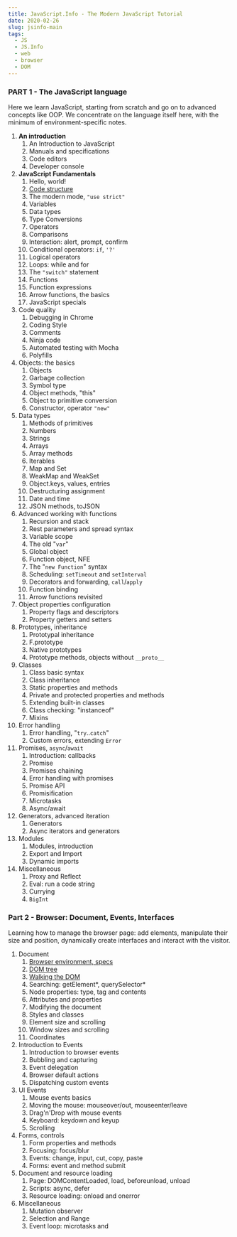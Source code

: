 ```yaml
---
title: JavaScript.Info - The Modern JavaScript Tutorial
date: 2020-02-26
slug: jsinfo-main
tags:
  - JS
  - JS.Info
  - web
  - browser
  - DOM
--- 
```

### PART 1 - The JavaScript language
Here we learn JavaScript, starting from scratch and go on to advanced concepts like OOP.
We concentrate on the language itself here, with the minimum of environment-specific notes.

1. **An introduction**
    1. An Introduction to JavaScript
    1. Manuals and specifications
    1. Code editors
    1. Developer console  
1. **JavaScript Fundamentals**  
    1. Hello, world!
    1. [Code structure](/jsinfo-js-code-structure)
    1. The modern mode, `"use strict"`
    1. Variables
    1. Data types
    1. Type Conversions
    1. Operators
    1. Comparisons
    1. Interaction: alert, prompt, confirm
    1. Conditional operators: `if`, `'?'`
    1. Logical operators
    1. Loops: while and for
    1. The `"switch"` statement
    1. Functions
    1. Function expressions
    1. Arrow functions, the basics
    1. JavaScript specials
1. Code quality
    1. Debugging in Chrome
    1. Coding Style
    1. Comments
    1. Ninja code
    1. Automated testing with Mocha
    1. Polyfills
1. Objects: the basics
    1. Objects
    1. Garbage collection
    1. Symbol type
    1. Object methods, "this"
    1. Object to primitive conversion
    1. Constructor, operator `"new"`
1. Data types
    1. Methods of primitives
    1. Numbers
    1. Strings
    1. Arrays
    1. Array methods
    1. Iterables
    1. Map and Set
    1. WeakMap and WeakSet
    1. Object.keys, values, entries
    1. Destructuring assignment
    1. Date and time
    1. JSON methods, toJSON
1. Advanced working with functions
    1. Recursion and stack
    1. Rest parameters and spread syntax
    1. Variable scope
    1. The old "`var`"
    1. Global object
    1. Function object, NFE
    1. The "`new Function`" syntax
    1. Scheduling: `setTimeout` and `setInterval`
    1. Decorators and forwarding, `call`/`apply`
    1. Function binding
    1. Arrow functions revisited
1. Object properties configuration
    1. Property flags and descriptors
    1. Property getters and setters
1. Prototypes, inheritance
    1. Prototypal inheritance
    1. F.prototype
    1. Native prototypes
    1. Prototype methods, objects without `__proto__`
1. Classes
    1. Class basic syntax
    1. Class inheritance
    1. Static properties and methods
    1. Private and protected properties and methods
    1. Extending built-in classes
    1. Class checking: "instanceof"
    1. Mixins
1. Error handling
    1. Error handling, "`try`..`catch`"
    1. Custom errors, extending `Error`
1. Promises, `async`/`await`
    1. Introduction: callbacks
    1. Promise
    1. Promises chaining
    1. Error handling with promises
    1. Promise API
    1. Promisification
    1. Microtasks
    1. Async/await
1. Generators, advanced iteration
    1. Generators
    1. Async iterators and generators
1. Modules
    1. Modules, introduction
    1. Export and Import
    1. Dynamic imports
1. Miscellaneous
    1. Proxy and Reflect
    1. Eval: run a code string
    1. Currying
    1. `BigInt`

### Part 2 - Browser: Document, Events, Interfaces
Learning how to manage the browser page: add elements, manipulate their size and position, dynamically create interfaces and interact with the visitor.

1. Document
    1. [Browser environment, specs](/jsinfo-browswer-env-specs-dom)
    1. [DOM tree](/jsinfo-domtree)
    1. [Walking the DOM](/jsinfo-walking-the-dom)
    1. Searching: getElement*, querySelector*
    1. Node properties: type, tag and contents
    1. Attributes and properties
    1. Modifying the document
    1. Styles and classes
    1. Element size and scrolling
    1. Window sizes and scrolling
    1. Coordinates
1. Introduction to Events
    1. Introduction to browser events
    1. Bubbling and capturing
    1. Event delegation
    1. Browser default actions
    1. Dispatching custom events
1. UI Events
    1. Mouse events basics
    1. Moving the mouse: mouseover/out, mouseenter/leave
    1. Drag'n'Drop with mouse events
    1. Keyboard: keydown and keyup
    1. Scrolling
1. Forms, controls
    1. Form properties and methods
    1. Focusing: focus/blur
    1. Events: change, input, cut, copy, paste
    1. Forms: event and method submit
1. Document and resource loading
    1. Page: DOMContentLoaded, load, beforeunload, unload
    1. Scripts: async, defer
    1. Resource loading: onload and onerror
1. Miscellaneous
    1. Mutation observer
    1. Selection and Range
    1. Event loop: microtasks and 